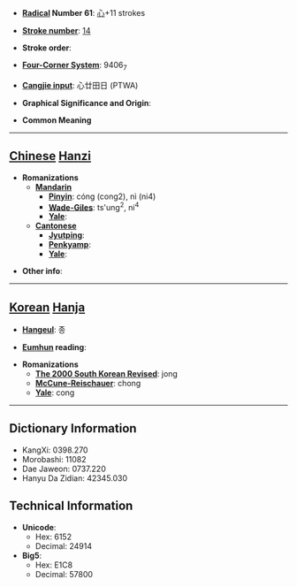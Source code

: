 * '''[[Wiktionary:Chinese radical index| Radical]] Number 61''': [[Wiktionary:Chinese radical index 心|心]]+11 strokes

* '''[[Wiktionary:Chinese total strokes index|Stroke number]]''': [[Wiktionary:Chinese total strokes index 14|14]]

* '''Stroke order''': 

* '''[[Wiktionary:Chinese four corner index|Four-Corner System]]''': 9406<sub>7</sub>

* '''[[Wiktionary:Chinese Cangjie index|Cangjie input]]''': 心廿田日 (PTWA)

* '''Graphical Significance and Origin''': 

* '''Common Meaning'''

----

== [[Chinese]] [[Hanzi]] ==

* '''Romanizations'''
** '''[[Mandarin]]'''
*** '''[[Pinyin]]''': cóng (cong2), nì (ni4)
*** '''[[Wade-Giles]]''': ts'ung<sup>2</sup>, ni<sup>4</sup>
*** '''[[Yale]]''': 
** '''[[Cantonese]]'''
*** '''[[Jyutping]]''':
*** '''[[Penkyamp]]''': 
*** '''[[Yale]]''': 

* '''Other info''': 

----

== [[Korean]] [[Hanja]] ==

* '''[[Hangeul]]''': 종

* '''[[Eumhun]] reading''': 

* '''Romanizations'''
** '''[[The 2000 South Korean Revised Romanization|The 2000 South Korean Revised]]''': jong
** '''[[McCune-Reischauer]]''': chong
** '''[[Yale]]''': cong

----

== Dictionary Information ==

* KangXi: 0398.270
* Morobashi: 11082
* Dae Jaweon: 0737.220
* Hanyu Da Zidian: 42345.030

== Technical Information ==

* '''Unicode''':
** Hex: 6152
** Decimal: 24914
* '''Big5''':
** Hex: E1C8
** Decimal: 57800
